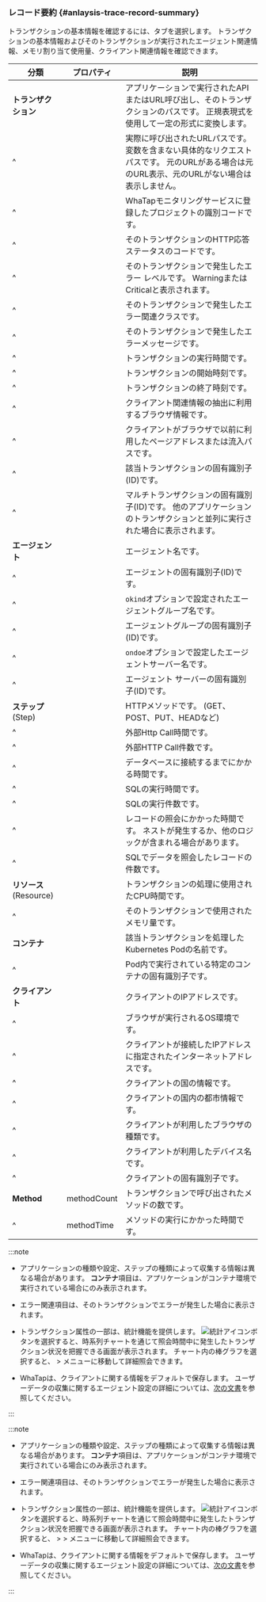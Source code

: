 ### レコード要約 {#anlaysis-trace-record-summary}

トランザクションの基本情報を確認するには、<Cmdname sid="TTL06125" className="uitext" />タブを選択します。 トランザクションの基本情報およびそのトランザクションが実行されたエージェント関連情報、メモリ割り当て使用量、クライアント関連情報を確認できます。

<ImgLang img="analysis-tx-record-summary.png" desc="レコード要約" />

| 分類                 | プロパティ                          | 説明                                                                            |
| ------------------ | ------------------------------ | ----------------------------------------------------------------------------- |
| **トランザクション**       | <Cmdname sid="TTL06918" />     | アプリケーションで実行されたAPIまたはURL呼び出し、そのトランザクションのパスです。 正規表現式を使用して一定の形式に変換します。           |
| ^                  | <Cmdname sid="TTL06774" />     | 実際に呼び出されたURLパスです。 変数を含まない具体的なリクエストパスです。 元のURLがある場合は元のURL表示、元のURLがない場合は表示しません。 |
| ^                  | <Cmdname sid="TTL06077" />     | WhaTapモニタリングサービスに登録したプロジェクトの識別コードです。                                          |
| ^                  | <Cmdname sid="status" />       | そのトランザクションのHTTP応答ステータスのコードです。                                                 |
| ^                  | <Cmdname sid="TTL06087" />     | そのトランザクションで発生したエラー レベルです。 WarningまたはCriticalと表示されます。                          |
| ^                  | <Cmdname sid="TTL06086" />     | そのトランザクションで発生したエラー関連クラスです。                                                    |
| ^                  | <Cmdname sid="TTL06088" />     | そのトランザクションで発生したエラーメッセージです。                                                    |
| ^                  | <Cmdname sid="TTL06361" />     | トランザクションの実行時間です。                                                              |
| ^                  | <Cmdname sid="TTL06110" />     | トランザクションの開始時刻です。                                                              |
| ^                  | <Cmdname sid="TTL06103" />     | トランザクションの終了時刻です。                                                              |
| ^                  | <Cmdname sid="TTL06359" />     | クライアント関連情報の抽出に利用するブラウザ情報です。                                                   |
| ^                  | <Cmdname sid="TTL06108" />     | クライアントがブラウザで以前に利用したページアドレスまたは流入パスです。                                          |
| ^                  | <Cmdname sid="TTL06111" />     | 該当トランザクションの固有識別子(ID)です。                                                       |
| ^                  | <Cmdname sid="TTL06107" />     | マルチトランザクションの固有識別子(ID)です。 他のアプリケーションのトランザクションと並列に実行された場合に表示されます。               |
| **エージェント**         | <Cmdname sid="TTL06588" />     | エージェント名です。                                                                    |
| ^                  | <Cmdname sid="TTL06587" />     | エージェントの固有識別子(ID)です。                                                           |
| ^                  | <Cmdname sid="TTL06356" />     | `okind`オプションで設定されたエージェントグループ名です。                                              |
| ^                  | <Cmdname sid="TTL06072" />     | エージェントグループの固有識別子(ID)です。                                                       |
| ^                  | <Cmdname sid="TTL06357" />     | `ondoe`オプションで設定したエージェントサーバー名です。                                               |
| ^                  | <Cmdname sid="TTL06309" />     | エージェント サーバーの固有識別子(ID)です。                                                      |
| **ステップ**(Step)     | <Cmdname sid="TTL06106" />     | HTTPメソッドです。 (GET、POST、PUT、HEADなど)                                             |
| ^                  | <Cmdname sid="TTL06362" />     | 外部Http Call時間です。                                                              |
| ^                  | <Cmdname sid="TTL06089" />     | 外部HTTP Call件数です。                                                              |
| ^                  | <Cmdname sid="TTL06972" />     | データベースに接続するまでにかかる時間です。                                                        |
| ^                  | <Cmdname sid="TTL06364" />     | SQLの実行時間です。                                                                   |
| ^                  | <Cmdname sid="TTL06097" />     | SQLの実行件数です。                                                                   |
| ^                  | <Cmdname sid="TTL06530" />     | レコードの照会にかかった時間です。 ネストが発生するか、他のロジックが含まれる場合があります。                               |
| ^                  | <Cmdname sid="TTL06094" />     | SQLでデータを照会したレコードの件数です。                                                        |
| **リソース**(Resource) | <Cmdname sid="TTL06418" />     | トランザクションの処理に使用されたCPU時間です。                                                     |
| ^                  | <Cmdname sid="TTL06974" />     | そのトランザクションで使用されたメモリ量です。                                                       |
| **コンテナ**           | <Cmdname sid="pod_name" />     | 該当トランザクションを処理したKubernetes Podの名前です。                                           |
| ^                  | <Cmdname sid="container_id" /> | Pod内で実行されている特定のコンテナの固有識別子です。                                                  |
| **クライアント**         | <Cmdname sid="TTL06081" />     | クライアントのIPアドレスです。                                                              |
| ^                  | <Cmdname sid="clientOs" />     | ブラウザが実行されるOS環境です。                                                             |
| ^                  | <Cmdname sid="TTL06101" />     | クライアントが接続したIPアドレスに指定されたインターネットアドレスです。                                         |
| ^                  | <Cmdname sid="TTL06080" />     | クライアントの国の情報です。                                                                |
| ^                  | <Cmdname sid="TTL06078" />     | クライアントの国内の都市情報です。                                                             |
| ^                  | <Cmdname sid="TTL06485" />     | クライアントが利用したブラウザの種類です。                                                         |
| ^                  | <Cmdname sid="clientName" />   | クライアントが利用したデバイス名です。                                                           |
| ^                  | <Cmdname sid="TTL06420" />     | クライアントの固有識別子です。                                                               |
| **Method**         | methodCount                    | トランザクションで呼び出されたメソッドの数です。                                                      |
| ^                  | methodTime                     | メソッドの実行にかかった時間です。                                                             |

<Xclude product='kubernetes'>

:::note

- アプリケーションの種類や設定、ステップの種類によって収集する情報は異なる場合があります。 **コンテナ**項目は、アプリケーションがコンテナ環境で実行されている場合にのみ表示されます。

- エラー関連項目は、そのトランザクションでエラーが発生した場合に表示されます。

- トランザクション属性の一部は、統計機能を提供します。 ![統計アイコン](/img/ic-static.svg)ボタンを選択すると、時系列チャートを通じて照会時間中に発生したトランザクション状況を把握できる画面が表示されます。 チャート内の棒グラフを選択すると、<Cmdname sid="side_analysis" className="uitext" /> &gt; <Cmdname sid="side_txSearch" className="uitext" />メニューに移動して詳細照会できます。

- WhaTapは、クライアントに関する情報をデフォルトで保存します。 ユーザーデータの収集に関するエージェント設定の詳細については、[次の文書](agent-number-of-user)を参照してください。

:::

</Xclude>

<InDoc product='kubernetes'>

:::note

- アプリケーションの種類や設定、ステップの種類によって収集する情報は異なる場合があります。 **コンテナ**項目は、アプリケーションがコンテナ環境で実行されている場合にのみ表示されます。

- エラー関連項目は、そのトランザクションでエラーが発生した場合に表示されます。

- トランザクション属性の一部は、統計機能を提供します。 ![統計アイコン](/img/ic-static.svg)ボタンを選択すると、時系列チャートを通じて照会時間中に発生したトランザクション状況を把握できる画面が表示されます。 チャート内の棒グラフを選択すると、<Cmdname sid="side_appl" className="uitext" /> &gt; <Cmdname sid="side_analysis" className="uitext" /> &gt; <Cmdname sid="side_txSearch" className="uitext" />メニューに移動して詳細照会できます。

- WhaTapは、クライアントに関する情報をデフォルトで保存します。 ユーザーデータの収集に関するエージェント設定の詳細については、[次の文書](../java/agent-number-of-user)を参照してください。

:::

</InDoc>
